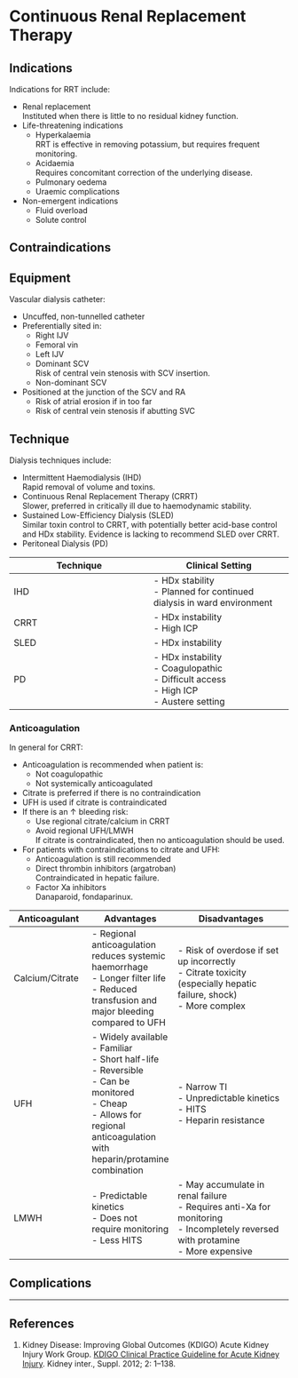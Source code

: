 # Continuous Renal Replacement Therapy 


## Indications

Indications for RRT include:

* Renal replacement  
Instituted when there is little to no residual kidney function.
* Life-threatening indications
	* Hyperkalaemia  
	RRT is effective in removing potassium, but requires frequent monitoring.
	* Acidaemia  
	Requires concomitant correction of the underlying disease.
	* Pulmonary oedema
	* Uraemic complications
* Non-emergent indications
	* Fluid overload
	* Solute control

## Contraindications



## Equipment

Vascular dialysis catheter:

* Uncuffed, non-tunnelled catheter
* Preferentially sited in:
	* Right IJV
	* Femoral vin
	* Left IJV
	* Dominant SCV  
	Risk of central vein stenosis with SCV insertion.
	* Non-dominant SCV
* Positioned at the junction of the SCV and RA
	* Risk of atrial erosion if in too far
	* Risk of central vein stenosis if abutting SVC 

## Technique

Dialysis techniques include:

* Intermittent Haemodialysis (IHD)  
Rapid removal of volume and toxins.
* Continuous Renal Replacement Therapy (CRRT)  
Slower, preferred in critically ill due to haemodynamic stability.
* Sustained Low-Efficiency Dialysis (SLED)  
Similar toxin control to CRRT, with potentially better acid-base control and HDx stability. Evidence is lacking to recommend SLED over CRRT.
* Peritoneal Dialysis (PD)


|Technique|Clinical Setting|Advantages|Disadvantages|
|--|--|
|IHD|- HDx stability<br>- Planned for continued dialysis in ward environment|- Rapid<br>- Cheaper|- Hypotension due to rapid volume shifts<br>- ↑ complexity<br>- Cerebral oedema due to rapid fluid shifts|
|CRRT|- HDx instability<br>- High ICP|- Technically simple(r)<br>- HDx stability<br>- Continuous removal of toxins|- Slower clearance<br>- Prolonged anticoagulation/immobilisation<br>- Expensive|
|SLED|- HDx instability|- HDx stability<br>- Reduced anticoagulation requirement|- Slow clearance of toxins<br>- ↑ technical complexity|
|PD|- HDx instability<br>- Coagulopathic<br>- Difficult access<br>- High ICP<br>- Austere setting|- Simple<br>- Cheap<br>- No anticoagulation requirement<br>- No vascular access requirement|- Reduced clearance in catabolic patients<br>- Protein loss<br>- No control over rate of fluid removal<br>- Risk of peritonitis<br>- Hyperglycaemia<br>- Respiratory impairment


### Anticoagulation


In general for CRRT:

* Anticoagulation is recommended when patient is:
	* Not coagulopathic
	* Not systemically anticoagulated
* Citrate is preferred if there is no contraindication
* UFH is used if citrate is contraindicated
* If there is an ↑ bleeding risk:
	* Use regional citrate/calcium in CRRT
	* Avoid regional UFH/LMWH  
	If citrate is contraindicated, then no anticoagulation should be used.
* For patients with contraindications to citrate and UFH:
	* Anticoagulation is still recommended
	* Direct thrombin inhibitors (argatroban)  
	Contraindicated in hepatic failure.
	* Factor Xa inhibitors  
	Danaparoid, fondaparinux.


|Anticoagulant|Advantages|Disadvantages|
|--|--|---|
|Calcium/Citrate|- Regional anticoagulation reduces systemic haemorrhage<br>- Longer filter life<br>- Reduced transfusion and major bleeding compared to UFH|- Risk of overdose if set up incorrectly<br>- Citrate toxicity (especially hepatic failure, shock)<br> - More complex|
|UFH|- Widely available<br>- Familiar<br>- Short half-life<br>- Reversible<br>- Can be monitored<br>- Cheap<br>- Allows for regional anticoagulation with heparin/protamine combination|- Narrow TI<br>- Unpredictable kinetics<br>- HITS<br>- Heparin resistance|
|LMWH|- Predictable kinetics<br>- Does not require monitoring<br>- Less HITS|- May accumulate in renal failure<br>- Requires anti-Xa for monitoring<br>- Incompletely reversed with protamine<br>- More expensive|




## Complications



---

## References

1. Kidney Disease: Improving Global Outcomes (KDIGO) Acute Kidney Injury Work Group. [KDIGO Clinical Practice Guideline for Acute Kidney Injury](http://kdigo.org/wp-content/uploads/2016/10/KDIGO-2012-AKI-Guideline-English.pdf). Kidney inter., Suppl. 2012; 2: 1–138.
